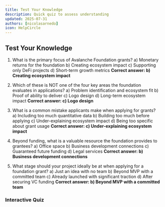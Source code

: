 ```yaml
---
title: Test Your Knowledge
description: Quick quiz to assess understanding
updated: 2025-07-31
authors: [nicolasarnedo]
icon: HelpCircle
---
```


## Test Your Knowledge

1. What is the primary focus of Avalanche Foundation grants?
   a) Monetary returns for the foundation
   b) Creating ecosystem impact
   c) Supporting only DeFi projects
   d) Short-term growth metrics
   **Correct answer: b) Creating ecosystem impact**

2. Which of these is NOT one of the four key areas the foundation evaluates in applications?
   a) Problem identification and ecosystem fit
   b) Proof of ability to deliver
   c) Logo design 
   d) Long-term ecosystem impact
   **Correct answer: c) Logo design**

3. What is a common mistake applicants make when applying for grants?
   a) Including too much quantitative data
   b) Building too much before applying
   c) Under-explaining ecosystem impact
   d) Being too specific about grant usage
   **Correct answer: c) Under-explaining ecosystem impact**

4. Beyond funding, what is a valuable resource the foundation provides to grantees?
   a) Office space
   b) Business development connections
   c) Guaranteed future funding
   d) Legal services
   **Correct answer: b) Business development connections**

5. What stage should your project ideally be at when applying for a foundation grant?
   a) Just an idea with no team
   b) Beyond MVP with a committed team
   c) Already launched with significant traction
   d) After securing VC funding
   **Correct answer: b) Beyond MVP with a committed team**



### Interactive Quiz

<Quiz quizId="901" />

<Quiz quizId="902" />

<Quiz quizId="903" />

<Quiz quizId="904" />

<Quiz quizId="905" />
